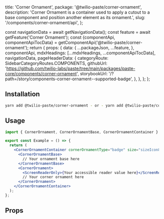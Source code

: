   title: 'Corner Ornament',
  package: '@twilio-paste/corner-ornament',
  description: 'Corner Ornament is a container used to apply a cutout to a base component and position another element as its ornament.',
  slug: '/components/corner-ornament/api',
};




  const navigationData = await getNavigationData();
  const feature = await getFeature('Corner Ornament');
  const {componentApi, componentApiTocData} = getComponentApi('@twilio-paste/corner-ornament');
  return {
    props: {
      data: {
        ...packageJson,
        ...feature,
      },
      componentApi,
      mdxHeadings: [...mdxHeadings, ...componentApiTocData],
      navigationData,
      pageHeaderData: {
        categoryRoute: SidebarCategoryRoutes.COMPONENTS,
        githubUrl: 'https://github.com/twilio-labs/paste/tree/main/packages/paste-core/components/corner-ornament',
        storybookUrl: '/?path=/story/components-corner-ornament--supported-badge',
      },
    },
  };
};

## Installation

```bash
yarn add @twilio-paste/corner-ornament - or - yarn add @twilio-paste/core
```

## Usage

```jsx
import { CornerOrnament, CornerOrnamentBase, CornerOrnamentContainer } from '@twilio-paste/core/corner-ornament';

export const Example = () => {
  return (
    <CornerOrnamentContainer cornerOrnamentType="badge" size="sizeIcon80">
      <CornerOrnamentBase>
        // Your ornament base here
      </CornerOrnamentBase>
      <CornerOrnament>
        <ScreenReaderOnly>{Your accessible reader value here}</ScreenReaderOnly>
        // Your corner ornament here
      </CornerOrnament>
    </CornerOrnamentContainer>
  );
};
```

## Props

<PropsTable componentApi={props.componentApi} />
